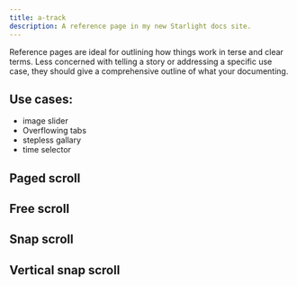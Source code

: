 ```yaml
---
title: a-track
description: A reference page in my new Starlight docs site.
---
```


Reference pages are ideal for outlining how things work in terse and clear terms.
Less concerned with telling a story or addressing a specific use case, they should give a comprehensive outline of what your documenting.

## Use cases:

- image slider
- Overflowing tabs
- stepless gallary
- time selector

<div class="not-content">
  <h2>Paged scroll</h2>
  <Track client:only="lit" loop snap overflowscroll>
    <div class="flex-none w-full">
      <canvas width={720} height={480} class="w-full bg-slate-500 m-1" />
    </div>
    <div class="flex-none w-full">
      <canvas width={720} height={480} class="w-full bg-slate-400 m-1" />
    </div>
    <div class="flex-none w-full">
      <canvas width={720} height={480} class="w-full bg-slate-300 m-1" />
    </div>
    <div class="flex-none w-full">
      <canvas width={720} height={480} class="w-full bg-slate-200 m-1" />
    </div>
    <div class="flex-none w-full">
      <canvas width={720} height={480} class="w-full bg-slate-100 m-1" />
    </div>
    <div class="flex-none w-full">
      <canvas width={720} height={480} class="w-full bg-slate-600 m-1" />
    </div>
  </Track>
</div>

<div class="not-content">
  <h2>Free scroll</h2>
  <Track client:only="lit" overflowscroll>
    <div>
      <canvas class="bg-slate-500 m-1" />
    </div>
    <div>
      <canvas class="bg-slate-500 m-1" />
    </div>
    <div>
      <canvas class="bg-slate-500 m-1" />
    </div>
    <div>
      <canvas class="bg-slate-500 m-1" />
    </div>
    <div>
      <canvas class="bg-slate-500 m-1" />
    </div>
    <div>
      <canvas class="bg-slate-500 m-1" />
    </div>
  </Track>
</div>

<div class="not-content">
  <h2>Snap scroll</h2>
  <Track client:only="lit" value="1" snap class="images max-w-[100vw] pl-[calc(50%-55px)] lg:pl-[calc(50%-140px)]">
    <div class="flex-none p-2">
      <canvas width={280} height={280} class="bg-slate-500 m-1" />
    </div>
    <div class="flex-none p-2">
      <canvas width={280} height={280} class="bg-slate-500 m-1" />
    </div>
    <div class="flex-none p-2">
      <canvas width={280} height={280} class="bg-slate-500 m-1" />
    </div>
    <div class="flex-none p-2">
      <canvas width={280} height={280} class="bg-slate-500 m-1" />
    </div>
    <div class="flex-none p-2">
      <canvas width={280} height={280} class="bg-slate-500 m-1" />
    </div>
    <div class="flex-none p-2">
      <canvas width={280} height={280} class="bg-slate-500 m-1" />
    </div>
    <div class="flex-none p-2">
      <canvas width={280} height={280} class="bg-slate-500 m-1" />
    </div>
    <div class="flex-none p-2">
      <canvas width={280} height={280} class="bg-slate-500 m-1" />
    </div>
    <div class="flex-none p-2">
      <canvas width={280} height={280} class="bg-slate-500 m-1" />
    </div>
    <div class="flex-none p-2">
      <canvas width={280} height={280} class="bg-slate-500 m-1" />
    </div>
    <div class="flex-none p-2">
      <canvas width={280} height={280} class="bg-slate-500 m-1" />
    </div>
    <div class="flex-none p-2">
      <canvas width={280} height={280} class="bg-slate-500 m-1" />
    </div>
    <div class="flex-none p-2">
      <canvas width={280} height={280} class="bg-slate-500 m-1" />
    </div>
    <div class="flex-none p-2">
      <canvas width={280} height={280} class="bg-slate-500 m-1" />
    </div>
  </Track>
</div>

<div class="not-content">
  <h2>Vertical snap scroll</h2>
  <Track client:only="lit" snap
                class="flex h-[250px] flex-col overflow-hidden pt-[95px]"
                value="1"
                vertical>
    <div class="flex-none py-2 font-bold opacity-40 [&[active]]:opacity-100">
      <canvas width={200} height={64} class="bg-slate-500 m-1" />
    </div>
    <div class="flex-none py-2 font-bold opacity-40 [&[active]]:opacity-100">
      <canvas width={200} height={64} class="bg-slate-500 m-1" />
    </div>
    <div class="flex-none py-2 font-bold opacity-40 [&[active]]:opacity-100">
      <canvas width={200} height={64} class="bg-slate-500 m-1" />
    </div>
    <div class="flex-none py-2 font-bold opacity-40 [&[active]]:opacity-100">
      <canvas width={200} height={64} class="bg-slate-500 m-1" />
    </div>
    <div class="flex-none py-2 font-bold opacity-40 [&[active]]:opacity-100">
      <canvas width={200} height={64} class="bg-slate-500 m-1" />
    </div>
    <div class="flex-none py-2 font-bold opacity-40 [&[active]]:opacity-100">
      <canvas width={200} height={64} class="bg-slate-500 m-1" />
    </div>
    <div class="flex-none py-2 font-bold opacity-40 [&[active]]:opacity-100">
      <canvas width={200} height={64} class="bg-slate-500 m-1" />
    </div>
    <div class="flex-none py-2 font-bold opacity-40 [&[active]]:opacity-100">
      <canvas width={200} height={64} class="bg-slate-500 m-1" />
    </div>
    <div class="flex-none py-2 font-bold opacity-40 [&[active]]:opacity-100">
      <canvas width={200} height={64} class="bg-slate-500 m-1" />
    </div>
  </Track>
</div>

